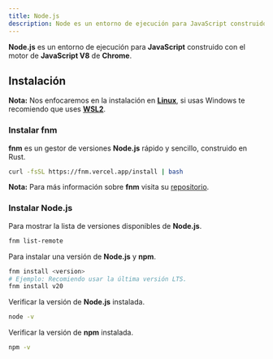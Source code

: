 ```yaml
---
title: Node.js
description: Node es un entorno de ejecución para JavaScript construido con el motor de JavaScript V8 de Chrome.
---
```


**Node.js** es un entorno de ejecución para **JavaScript** construido con el motor de **JavaScript V8** de **Chrome**.

## Instalación

**Nota:** Nos enfocaremos en la instalación en [**Linux**](/terminals/linux/), si usas Windows te recomiendo que uses [**WSL2**](/terminals/windows/).

### Instalar fnm

**fnm** es un gestor de versiones **Node.js** rápido y sencillo, construido en Rust.

```bash
curl -fsSL https://fnm.vercel.app/install | bash
```

**Nota:** Para más información sobre **fnm** visita su [repositorio](https://github.com/Schniz/fnm.git).

### Instalar Node.js

Para mostrar la lista de versiones disponibles de **Node.js**.

```bash
fnm list-remote
```

Para instalar una versión de **Node.js** y **npm**.

```bash
fnm install <version>
# Ejemplo: Recomiendo usar la última versión LTS.
fnm install v20
```

Verificar la versión de **Node.js** instalada.

```bash
node -v
```

Verificar la versión de **npm** instalada.

```bash
npm -v
```
